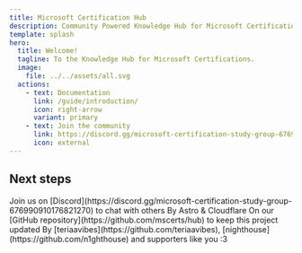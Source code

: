 ```yaml
---
title: Microsoft Certification Hub
description: Community Powered Knowledge Hub for Microsoft Certifications.
template: splash
hero:
  title: Welcome!
  tagline: To the Knowledge Hub for Microsoft Certifications.
  image:
    file: ../../assets/all.svg
  actions:
    - text: Documentation
      link: /guide/introduction/
      icon: right-arrow
      variant: primary
    - text: Join the community
      link: https://discord.gg/microsoft-certification-study-group-676990910176821270
      icon: external
---
```



## Next steps

<CardGrid>
  <Card title="Community" icon="discord">
    Join us on [Discord](https://discord.gg/microsoft-certification-study-group-676990910176821270) to chat with others
  </Card>
  <Card title="Powered" icon="rocket">
    By Astro & Cloudflare
  </Card>
  <Card title="Contribute" icon="add-document">
    On our [GitHub repository](https://github.com/mscerts/hub) to keep this project updated
  </Card>
  <Card title="Created" icon="approve-check-circle">
    By [teriaavibes](https://github.com/teriaavibes), [nighthouse](https://github.com/n1ghthouse) and supporters like you :3
  </Card>
</CardGrid>
